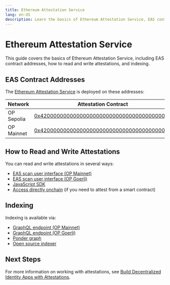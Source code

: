 ```yaml
---
title: Ethereum Attestation Service
lang: en-US
description: Learn the basics of Ethereum Attestation Service, EAS contract addresses, and how to read and write attestations.
---
```


# Ethereum Attestation Service
This guide covers the basics of Ethereum Attestation Service, including EAS contract addresses, how to read and write attestations, and indexing.

## EAS Contract Addresses

The [Ethereum Attestation Service](https://docs.attest.sh/docs/welcome) is deployed on these addresses:

| Network         | Attestation Contract | Schema Registry Contract |
| --------------- | - | - |
| OP Sepolia | [0x4200000000000000000000000000000000000021](https://goerli-optimism.etherscan.io/address/0x4200000000000000000000000000000000000021) | [0x4200000000000000000000000000000000000020](https://goerli-optimism.etherscan.io/address/0x4200000000000000000000000000000000000020)
| OP Mainnet | [0x4200000000000000000000000000000000000021](https://optimistic.etherscan.io/address/0x4200000000000000000000000000000000000021) | [0x4200000000000000000000000000000000000020](https://optimistic.etherscan.io/address/0x4200000000000000000000000000000000000020) |

## How to Read and Write Attestations 
You can read and write attestations in several ways:

- [EAS scan user interface (OP Mainnet)](https://optimism.easscan.org/)
- [EAS scan user interface (OP Goerli)](https://optimism-goerli-bedrock.easscan.org/)
- [JavaScript SDK](https://docs.attest.sh/docs/getting--started/javascript)
- [Access directly onchain](https://github.com/ethereum-attestation-service/eas-contracts/blob/master/contracts/EAS.sol) (if you need to attest from a smart contract)

## Indexing
Indexing is available via: 
- [GraphQL endpoint (OP Mainnet)](https://optimism.easscan.org/graphql)
- [GraphQL endpoint (OP Goerli)](https://optimism-goerli-bedrock.easscan.org/graphql)
- [Ponder graph](https://github.com/ethereum-attestation-service/eas-ponder-graph)
- [Open source indexer](https://github.com/ethereum-attestation-service/eas-indexing-service)

## Next Steps
For more information on working with attestations, see [Build Decentralized Identity Apps with Attestations](building-dapps-with-attestations).